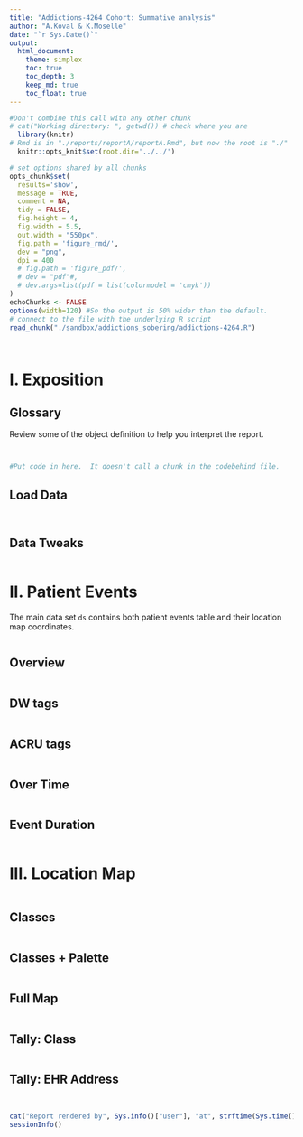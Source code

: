 ```yaml
---
title: "Addictions-4264 Cohort: Summative analysis"
author: "A.Koval & K.Moselle"
date: "`r Sys.Date()`"
output: 
  html_document:
    theme: simplex
    toc: true
    toc_depth: 3
    keep_md: true
    toc_float: true
---
```


<!-- These two chunks should be added in the beginning of every .Rmd that you want to source an .R script -->
<!--  The 1st mandatory chunck  -->
<!--  Set the working directory to the repository's base directory -->
```r
#Don't combine this call with any other chunk 
# cat("Working directory: ", getwd()) # check where you are
  library(knitr)
# Rmd is in "./reports/reportA/reportA.Rmd", but now the root is "./"
  knitr::opts_knit$set(root.dir='../../') 
```

<!--  The 2nd mandatory chunck  -->
<!-- Set the report-wide options, and point to the external code file. -->
```r
# set options shared by all chunks
opts_chunk$set(
  results='show', 
  message = TRUE,
  comment = NA, 
  tidy = FALSE,
  fig.height = 4, 
  fig.width = 5.5, 
  out.width = "550px",
  fig.path = 'figure_rmd/',     
  dev = "png",
  dpi = 400
  # fig.path = 'figure_pdf/',     
  # dev = "pdf"#,
  # dev.args=list(pdf = list(colormodel = 'cmyk'))
)
echoChunks <- FALSE
options(width=120) #So the output is 50% wider than the default.
# connect to the file with the underlying R script  
read_chunk("./sandbox/addictions_sobering/addictions-4264.R") 
```



<!-- Load 'sourced' R files.  Suppress the output when loading packages. --> 
```r
```


<!-- Load the sources.  Suppress the output when loading sources. --> 
```r
```
# I. Exposition

## Glossary
Review some of the object definition to help you interpret the report. 
<!-- Load any Global functions and variables declared in the R file.  Suppress the output. --> 
```r
```


```r
```

<!-- Declare any global functions specific to a Rmd output.  Suppress the output. --> 
```r
#Put code in here.  It doesn't call a chunk in the codebehind file.
```

## Load Data
<!-- Load the datasets.   -->
```r
```

<!-- Inspect the datasets.   -->
```r
```

## Data Tweaks
<!-- Tweak the datasets.   -->
```r
```

# II. Patient Events
The main data set `ds` contains both patient events table and their location map coordinates.
```r
```

## Overview
```r
```

## DW tags
```r
```

## ACRU tags
```r
```

## Over Time
```r
```

## Event Duration
```r
```




# III. Location Map
```r
```

## Classes
```r
```

## Classes + Palette
```r
```

## Full Map
```r
```

## Tally: Class
```r
```

## Tally: EHR Address
```r
```





```r
```



```r
cat("Report rendered by", Sys.info()["user"], "at", strftime(Sys.time(), "%Y-%m-%d, %H:%M %z"))
sessionInfo()
```



